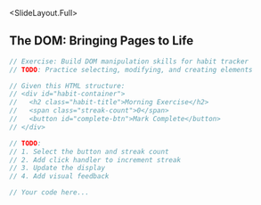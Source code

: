 
<SlideLayout.Full>
## The DOM: Bringing Pages to Life
<CodeDisplay >
  <File name="example.js">
    
```javascript
// Exercise: Build DOM manipulation skills for habit tracker
// TODO: Practice selecting, modifying, and creating elements

// Given this HTML structure:
// <div id="habit-container">
//   <h2 class="habit-title">Morning Exercise</h2>
//   <span class="streak-count">0</span>
//   <button id="complete-btn">Mark Complete</button>
// </div>

// TODO:
// 1. Select the button and streak count
// 2. Add click handler to increment streak
// 3. Update the display
// 4. Add visual feedback

// Your code here...
```
    
  </File>
</CodeDisplay>
</SlideLayout.Full>
